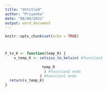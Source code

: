 ---
title: "Untitled"
author: "Priyanka"
date: "08/09/2021"
output: word_document
---

```{r setup, include=FALSE}
knitr::opts_chunk$set(echo = TRUE)



F_to_K <- function(temp_R) {
    v_temp_K <- celsius_to_kelvin( #function1
                
                 temp_R
                  ) #function2 ends
                ) #function1 ends
  return(v_temp_K)
}
```

